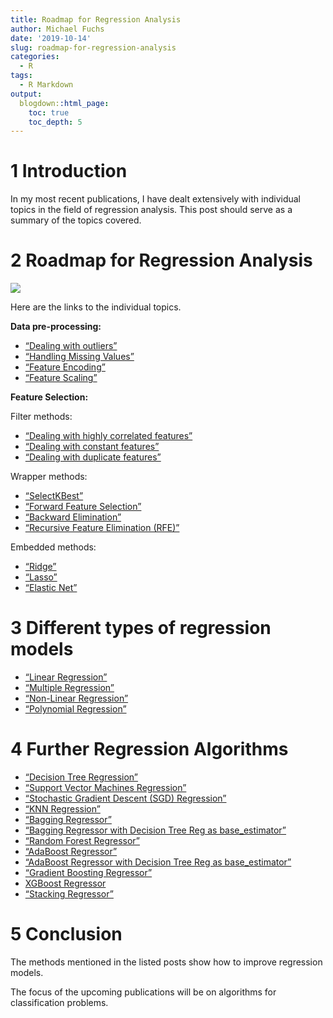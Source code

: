 ```yaml
---
title: Roadmap for Regression Analysis
author: Michael Fuchs
date: '2019-10-14'
slug: roadmap-for-regression-analysis
categories:
  - R
tags:
  - R Markdown
output:
  blogdown::html_page:
    toc: true
    toc_depth: 5
---
```


 

# 1 Introduction


In my most recent publications, I have dealt extensively with individual topics in the field of regression analysis. This post should serve as a summary of the topics covered.



# 2 Roadmap for Regression Analysis


![](/post/2019-10-14-roadmap-for-regression-analysis_files/p22p1.png)


Here are the links to the individual topics.


**Data pre-processing:**

+ ["Dealing with outliers"](https://michael-fuchs-python.netlify.com/2019/08/20/dealing-with-outliers/)
+ ["Handling Missing Values"](https://michael-fuchs-python.netlify.com/2019/03/18/dealing-with-missing-values/)
+ ["Feature Encoding"](https://michael-fuchs-python.netlify.com/2019/06/16/types-of-encoder/)
+ ["Feature Scaling"](https://michael-fuchs-python.netlify.com/2019/08/31/feature-scaling-with-scikit-learn/)


**Feature Selection:**

Filter methods:

+ ["Dealing with highly correlated features"](https://michael-fuchs-python.netlify.com/2019/07/28/dealing-with-highly-correlated-features/)
+ ["Dealing with constant features"](https://michael-fuchs-python.netlify.com/2019/08/09/dealing-with-constant-and-duplicate-features/)
+ ["Dealing with duplicate features"](https://michael-fuchs-python.netlify.com/2019/08/09/dealing-with-constant-and-duplicate-features/)


Wrapper methods:

+ ["SelectKBest"](https://michael-fuchs-python.netlify.com/2019/09/27/wrapper-methods/)
+ ["Forward Feature Selection"](https://michael-fuchs-python.netlify.com/2019/09/27/wrapper-methods/)
+ ["Backward Elimination"](https://michael-fuchs-python.netlify.com/2019/09/27/wrapper-methods/)
+ ["Recursive Feature Elimination (RFE)"](https://michael-fuchs-python.netlify.com/2019/09/27/wrapper-methods/)


Embedded methods:

+ ["Ridge"](https://michael-fuchs-python.netlify.com/2019/10/08/embedded-methods/)
+ ["Lasso"](https://michael-fuchs-python.netlify.com/2019/10/08/embedded-methods/)
+ ["Elastic Net"](https://michael-fuchs-python.netlify.com/2019/10/08/embedded-methods/)



# 3 Different types of regression models

+ ["Linear Regression"](https://michael-fuchs-python.netlify.com/2019/06/28/introduction-to-regression-analysis-and-predictions/)
+ ["Multiple Regression"](https://michael-fuchs-python.netlify.com/2019/06/28/introduction-to-regression-analysis-and-predictions/)
+ ["Non-Linear Regression"](https://michael-fuchs-python.netlify.com/2019/07/14/non-linear-regression-analysis/)
+ ["Polynomial Regression"](https://michael-fuchs-python.netlify.com/2019/07/14/non-linear-regression-analysis/)



# 4 Further Regression Algorithms


+ ["Decision Tree Regression"](https://michael-fuchs-python.netlify.app/2019/07/24/further-regression-algorithms/)
+ ["Support Vector Machines Regression"](https://michael-fuchs-python.netlify.app/2019/07/24/further-regression-algorithms/)
+ ["Stochastic Gradient Descent (SGD) Regression"](https://michael-fuchs-python.netlify.app/2019/07/24/further-regression-algorithms/)
+ ["KNN Regression"](https://michael-fuchs-python.netlify.app/2019/07/24/further-regression-algorithms/)
+ ["Bagging Regressor"](https://michael-fuchs-python.netlify.app/2019/07/24/further-regression-algorithms/)
+ ["Bagging Regressor with Decision Tree Reg as base_estimator"](https://michael-fuchs-python.netlify.app/2019/07/24/further-regression-algorithms/)
+ ["Random Forest Regressor"](https://michael-fuchs-python.netlify.app/2019/07/24/further-regression-algorithms/)
+ ["AdaBoost Regressor"](https://michael-fuchs-python.netlify.app/2019/07/24/further-regression-algorithms/)
+ ["AdaBoost Regressor with Decision Tree Reg as base_estimator"](https://michael-fuchs-python.netlify.app/2019/07/24/further-regression-algorithms/)
+ ["Gradient Boosting Regressor"](https://michael-fuchs-python.netlify.app/2019/07/24/further-regression-algorithms/)
+ [XGBoost Regressor](https://michael-fuchs-python.netlify.app/2020/04/01/ensemble-modeling-xgboost/#xgboost-for-regression)
+ ["Stacking Regressor"](https://michael-fuchs-python.netlify.app/2019/07/24/further-regression-algorithms/)


# 5 Conclusion

The methods mentioned in the listed posts show how to improve regression models.

The focus of the upcoming publications will be on algorithms for classification problems.




